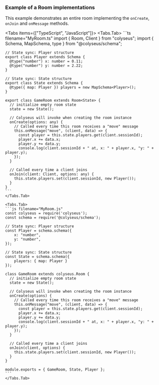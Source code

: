 
### Example of a Room implementations

This example demonstrates an entire room implementing the `onCreate`, `onJoin` and `onMessage` methods.

<Tabs items={["TypeScript", "JavaScript"]}>
    <Tabs.Tab>
    ```ts filename="MyRoom.ts"
    import { Room, Client } from "colyseus";
    import { Schema, MapSchema, type } from "@colyseus/schema";

    // State sync: Player structure
    export class Player extends Schema {
      @type("number") x: number = 0.11;
      @type("number") y: number = 2.22;
    }

    // State sync: State structure
    export class State extends Schema {
      @type({ map: Player }) players = new MapSchema<Player>();
    }

    export class GameRoom extends Room<State> {
      // initialize empty room state
      state = new State();

      // Colyseus will invoke when creating the room instance
      onCreate(options: any) {
        // Called every time this room receives a "move" message
        this.onMessage("move", (client, data) => {
          const player = this.state.players.get(client.sessionId);
          player.x += data.x;
          player.y += data.y;
          console.log(client.sessionId + " at, x: " + player.x, "y: " + player.y);
        });
      }

      // Called every time a client joins
      onJoin(client: Client, options: any) {
        this.state.players.set(client.sessionId, new Player());
      }
    }
    ```
    </Tabs.Tab>

    <Tabs.Tab>
    ```js filename="MyRoom.js"
    const colyseus = require('colyseus');
    const schema = require('@colyseus/schema');

    // State sync: Player structure
    const Player = schema.schema({
        x: "number",
        y: "number",
    });

    // State sync: State structure
    const State = schema.schema({
        players: { map: Player }
    });

    class GameRoom extends colyseus.Room {
      // initialize empty room state
      state = new State();

      // Colyseus will invoke when creating the room instance
      onCreate(options) {
        // Called every time this room receives a "move" message
        this.onMessage("move", (client, data) => {
          const player = this.state.players.get(client.sessionId);
          player.x += data.x;
          player.y += data.y;
          console.log(client.sessionId + " at, x: " + player.x, "y: " + player.y);
        });
      }

      // Called every time a client joins
      onJoin(client, options) {
        this.state.players.set(client.sessionId, new Player());
      }
    }

    module.exports = { GameRoom, State, Player };
    ```
    </Tabs.Tab>
</Tabs>
